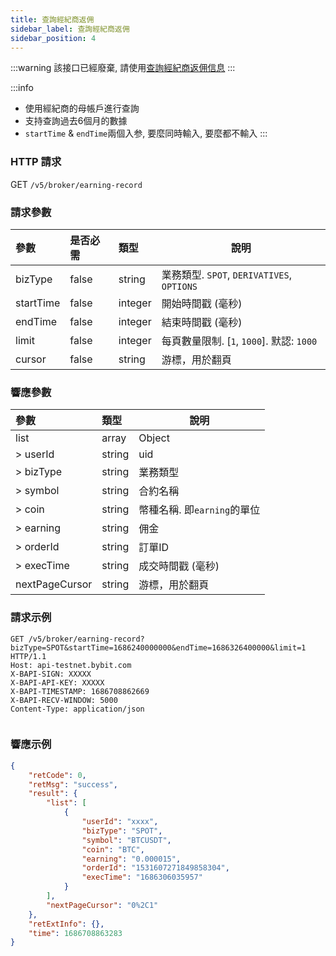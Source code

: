 ```yaml
---
title: 查詢經紀商返佣
sidebar_label: 查詢經紀商返佣
sidebar_position: 4
---
```

:::warning
該接口已經廢棄, 請使用[查詢經紀商返佣信息](../broker/exchange-earning#)
:::

:::info
* 使用經紀商的母帳戶進行查詢
* 支持查詢過去6個月的數據
* `startTime` & `endTime`兩個入参, 要麼同時輸入, 要麼都不輸入
:::

### HTTP 請求
GET `/v5/broker/earning-record`

### 請求參數
| 參數 | 是否必需 | 類型 | 說明|
|:----- |:-------|:-----|------ |
|bizType|false |string |業務類型. `SPOT`, `DERIVATIVES`, `OPTIONS` |
|startTime|false |integer |開始時間戳 (毫秒) |
|endTime |false |integer |結束時間戳 (毫秒) |
|limit|false |integer |每頁數量限制. [`1`, `1000`]. 默認: `1000` |
|cursor|false |string |游標，用於翻頁|

### 響應參數
| 參數 | 類型 | 說明|
|:----- |:-----|----- |
|list |array |Object |
|> userId |string |uid|
|> bizType |string |業務類型|
|> symbol |string |合約名稱|
|> coin |string |幣種名稱. 即`earning`的單位 |
|> earning |string |佣金|
|> orderId |string |訂單ID|
|> execTime |string |成交時間戳 (毫秒)|
|nextPageCursor |string |游標，用於翻頁|

### 請求示例

<Tabs groupId="programming-languages">
<TabItem value="http" label="HTTP">

```http
GET /v5/broker/earning-record?bizType=SPOT&startTime=1686240000000&endTime=1686326400000&limit=1 HTTP/1.1
Host: api-testnet.bybit.com
X-BAPI-SIGN: XXXXX
X-BAPI-API-KEY: XXXXX
X-BAPI-TIMESTAMP: 1686708862669
X-BAPI-RECV-WINDOW: 5000
Content-Type: application/json
```

</TabItem>
<TabItem value="python" label="Python">

```python

```

</TabItem>
</Tabs>

### 響應示例

```json
{
    "retCode": 0,
    "retMsg": "success",
    "result": {
        "list": [
            {
                "userId": "xxxx",
                "bizType": "SPOT",
                "symbol": "BTCUSDT",
                "coin": "BTC",
                "earning": "0.000015",
                "orderId": "1531607271849858304",
                "execTime": "1686306035957"
            }
        ],
        "nextPageCursor": "0%2C1"
    },
    "retExtInfo": {},
    "time": 1686708863283
}
```
